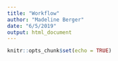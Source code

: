 ```yaml
---
title: "Workflow"
author: "Madeline Berger"
date: "6/5/2019"
output: html_document
---
```


```r
knitr::opts_chunk$set(echo = TRUE)
```

